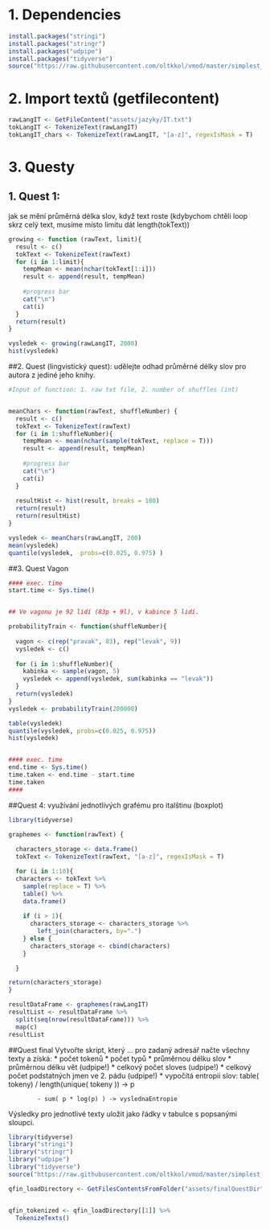 # 1. Dependencies

```r
install.packages("stringi")
install.packages("stringr")
install.packages("udpipe")
install.packages("tidyverse")
source("https://raw.githubusercontent.com/oltkkol/vmod/master/simplest_text.R")
```

# 2. Import textů (getfilecontent)
```r
rawLangIT <- GetFileContent("assets/jazyky/IT.txt")
tokLangIT <- TokenizeText(rawLangIT)
tokLangIT_chars <- TokenizeText(rawLangIT, "[a-z]", regexIsMask = T)
```

# 3. Questy
## 1. Quest 1: 
jak se mění průměrná délka slov, když text roste (kdybychom chtěli loop skrz celý text, musíme místo limitu dát length(tokText))

```r
growing <- function (rawText, limit){
  result <- c()
  tokText <- TokenizeText(rawText)
  for (i in 1:limit){
    tempMean <- mean(nchar(tokText[1:i]))
    result <- append(result, tempMean)
    
    #progress bar
    cat("\n")
    cat(i)
  }
  return(result)
}

vysledek <- growing(rawLangIT, 2000)
hist(vysledek)
```

##2. Quest (lingvistický quest): 
udělejte odhad průměrné délky slov pro autora z jediné jeho knihy.

```r

#Input of function: 1. raw txt file, 2. number of shuffles (int)


meanChars <- function(rawText, shuffleNumber) {
  result <- c()
  tokText <- TokenizeText(rawText)
  for (i in 1:shuffleNumber){
    tempMean <- mean(nchar(sample(tokText, replace = T)))
    result <- append(result, tempMean)
    
    #progress bar
    cat("\n")
    cat(i)
  }
  
  resultHist <- hist(result, breaks = 100)
  return(result)
  return(resultHist)
}

vysledek <- meanChars(rawLangIT, 200)
mean(vysledek)
quantile(vysledek,  probs=c(0.025, 0.975) )

```


##3. Quest Vagon

```r
#### exec. time
start.time <- Sys.time()


## Ve vagonu je 92 lidí (83p + 9l), v kabince 5 lidí.

probabilityTrain <- function(shuffleNumber){
  
  vagon <- c(rep("pravak", 83), rep("levak", 9))
  vysledek <- c()
  
  for (i in 1:shuffleNumber){
    kabinka <- sample(vagon, 5)
    vysledek <- append(vysledek, sum(kabinka == "levak"))
  }
  return(vysledek)
}
vysledek <- probabilityTrain(200000)

table(vysledek)
quantile(vysledek, probs=c(0.025, 0.975))
hist(vysledek)


#### exec. time
end.time <- Sys.time()
time.taken <- end.time - start.time
time.taken
####

```

##Quest 4: využívání jednotlivých grafému pro italštinu (boxplot)

```r
library(tidyverse)

graphemes <- function(rawText) {
  
  characters_storage <- data.frame()
  tokText <- TokenizeText(rawText, "[a-z]", regexIsMask = T)

  for (i in 1:10){
  characters <- tokText %>%
    sample(replace = T) %>%
    table() %>%
    data.frame()
  
    if (i > 1){
      characters_storage <- characters_storage %>% 
        left_join(characters, by=".")
    } else { 
      characters_storage <- cbind(characters)
    }

  }

return(characters_storage)
}

resultDataFrame <- graphemes(rawLangIT)
resultList <- resultDataFrame %>%
  split(seq(nrow(resultDataFrame))) %>%
  map(c)
resultList

```


##Quest final
Vytvořte skript, který …
	pro zadaný adresář načte všechny texty a získá:
		* počet tokenů
		* počet typů
		* průměrnou délku slov
		* průměrnou délku vět (udpipe!)
		* celkový počet sloves (udpipe!)
		* celkový počet podstatných jmen ve 2. pádu (udpipe!)
		* vypočítá entropii slov:
			table( tokeny) / length(unique( tokeny )) -> p

			- sum( p * log(p) ) -> vyslednaEntropie
	

Výsledky pro jednotlivé texty uložit jako řádky v tabulce s popsanými sloupci.

```r
library(tidyverse)
library("stringi")
library("stringr")
library("udpipe")
library("tidyverse")
source("https://raw.githubusercontent.com/oltkkol/vmod/master/simplest_text.R")
```



```r




qfin_loadDirectory <- GetFilesContentsFromFolder("assets/finalQuestDir")


qfin_tokenized <- qfin_loadDirectory[[1]] %>%  
  TokenizeTexts()







```

